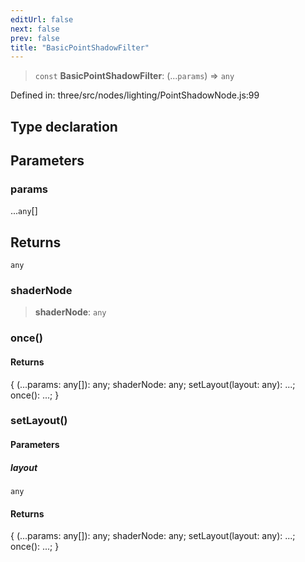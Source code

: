 ```yaml
---
editUrl: false
next: false
prev: false
title: "BasicPointShadowFilter"
---
```


> `const` **BasicPointShadowFilter**: (...`params`) => `any`

Defined in: three/src/nodes/lighting/PointShadowNode.js:99

## Type declaration

## Parameters

### params

...`any`[]

## Returns

`any`

### shaderNode

> **shaderNode**: `any`

### once()

#### Returns

\{ (...params: any\[\]): any; shaderNode: any; setLayout(layout: any): ...; once(): ...; \}

### setLayout()

#### Parameters

##### layout

`any`

#### Returns

\{ (...params: any\[\]): any; shaderNode: any; setLayout(layout: any): ...; once(): ...; \}

